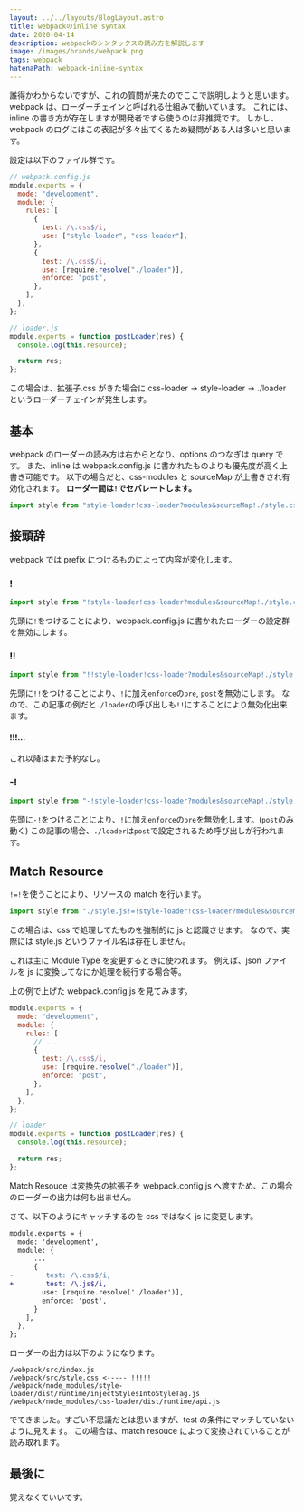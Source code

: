 ```yaml
---
layout: ../../layouts/BlogLayout.astro
title: webpackのinline syntax
date: 2020-04-14
description: webpackのシンタックスの読み方を解説します
image: /images/brands/webpack.png
tags: webpack
hatenaPath: webpack-inline-syntax
---
```



誰得かわからないですが、これの質問が来たのでここで説明しようと思います。
webpack は、ローダーチェインと呼ばれる仕組みで動いています。
これには、inline の書き方が存在しますが開発者ですら使うのは非推奨です。
しかし、webpack のログにはこの表記が多々出てくるため疑問がある人は多いと思います。

設定は以下のファイル群です。

```javascript
// webpack.config.js
module.exports = {
  mode: "development",
  module: {
    rules: [
      {
        test: /\.css$/i,
        use: ["style-loader", "css-loader"],
      },
      {
        test: /\.css$/i,
        use: [require.resolve("./loader")],
        enforce: "post",
      },
    ],
  },
};
```

```javascript
// loader.js
module.exports = function postLoader(res) {
  console.log(this.resource);

  return res;
};
```

この場合は、拡張子.css がきた場合に css-loader -> style-loader -> ./loader というローダーチェインが発生します。

## 基本

webpack のローダーの読み方は右からとなり、options のつなぎは query です。
また、inline は webpack.config.js に書かれたものよりも優先度が高く上書き可能です。
以下の場合だと、css-modules と sourceMap が上書きされ有効化されます。
**ローダー間は`!`でセパレートします。**

```javascript
import style from "style-loader!css-loader?modules&sourceMap!./style.css";
```

## 接頭辞

webpack では prefix につけるものによって内容が変化します。

### !

```javascript
import style from "!style-loader!css-loader?modules&sourceMap!./style.css";
```

先頭に`!`をつけることにより、webpack.config.js に書かれたローダーの設定群を無効にします。

### !!

```javascript
import style from "!!style-loader!css-loader?modules&sourceMap!./style.css";
```

先頭に`!!`をつけることにより、`!`に加え`enforce`の`pre`, `post`を無効にします。
なので、この記事の例だと`./loader`の呼び出しも`!!`にすることにより無効化出来ます。

#### !!!...

これ以降はまだ予約なし。

### -!

```javascript
import style from "-!style-loader!css-loader?modules&sourceMap!./style.css";
```

先頭に`-!`をつけることにより、`!`に加え`enforce`の`pre`を無効化します。(`post`のみ動く)
この記事の場合、`./loader`は`post`で設定されるため呼び出しが行われます。

## Match Resource

`!=!`を使うことにより、リソースの match を行います。

```javascript
import style from "./style.js!=!style-loader!css-loader?modules&sourceMap!./style.css";
```

この場合は、css で処理してたものを強制的に js と認識させます。
なので、実際には style.js というファイル名は存在しません。

これは主に Module Type を変更するときに使われます。
例えば、json ファイルを js に変換してなにか処理を続行する場合等。

上の例で上げた webpack.config.js を見てみます。

```javascript
module.exports = {
  mode: "development",
  module: {
    rules: [
      // ...
      {
        test: /\.css$/i,
        use: [require.resolve("./loader")],
        enforce: "post",
      },
    ],
  },
};
```

```javascript
// loader
module.exports = function postLoader(res) {
  console.log(this.resource);

  return res;
};
```

Match Resouce は変換先の拡張子を webpack.config.js へ渡すため、この場合のローダーの出力は何も出ません。

さて、以下のようにキャッチするのを css ではなく js に変更します。

```diff
module.exports = {
  mode: 'development',
  module: {
      ...
      {
-        test: /\.css$/i,
+        test: /\.js$/i,
        use: [require.resolve('./loader')],
        enforce: 'post',
      }
    ],
  },
};
```

ローダーの出力は以下のようになります。

```
/webpack/src/index.js
/webpack/src/style.css <----- !!!!!
/webpack/node_modules/style-loader/dist/runtime/injectStylesIntoStyleTag.js
/webpack/node_modules/css-loader/dist/runtime/api.js
```

でてきました。すごい不思議だとは思いますが、test の条件にマッチしていないように見えます。
この場合は、match resouce によって変換されていることが読み取れます。

## 最後に

覚えなくていいです。
